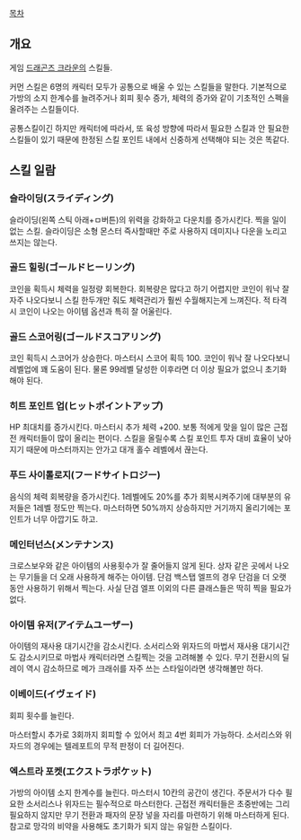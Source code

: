 [[목차]]
== 개요 ==
게임 [[드래곤즈 크라운]]의 스킬들.

커먼 스킬은 6명의 캐릭터 모두가 공통으로 배울 수 있는 스킬들을 말한다. 기본적으로 가방의 소지 한계수를 늘려주거나 회피 횟수 증가, 체력의 증가와 같이 기초적인 스펙을 올려주는 스킬들이다.

공통스킬이긴 하지만 캐릭터에 따라서, 또 육성 방향에 따라서 필요한 스킬과 안 필요한 스킬들이 있기 때문에 한정된 스킬 포인트 내에서 신중하게 선택해야 되는 것은 똑같다.

== 스킬 일람 ==
=== 슬라이딩(スライディング) ===
슬라이딩(왼쪽 스틱 아래+ㅁ버튼)의 위력을 강화하고 다운치를 증가시킨다. 찍을 일이 없는 스킬. 슬라이딩은 소형 몬스터 즉사할때만 주로 사용하지 데미지나 다운을 노리고 쓰지는 않는다.

=== 골드 힐링(ゴールドヒーリング) ===
코인을 획득시 체력을 일정량 회복한다. 회복량은 많다고 하기 어렵지만 코인이 워낙 잘 자주 나오다보니 스킬 한두개만 줘도 체력관리가 훨씬 수월해지는게 느껴진다. 적 타격시 코인이 나오는 아이템 옵션과 특히 잘 어울린다.

=== 골드 스코어링(ゴールドスコアリング) ===
코인 획득시 스코어가 상승한다. 마스터시 스코어 획득 100. 코인이 워낙 잘 나오다보니 레벨업에 꽤 도움이 된다. 물론 99레벨 달성한 이후라면 더 이상 필요가 없으니 초기화해야 된다.

=== 히트 포인트 업(ヒットポイントアップ) ===
HP 최대치를 증가시킨다. 마스터시 추가 체력 +200. 보통 적에게 맞을 일이 많은 근접전 캐릭터들이 많이 올리는 편이다. 스킬을 올릴수록 스킬 포인트 투자 대비 효율이 낮아지기 때문에 마스터까지는 안가고 대개 홀수 레벨에서 끊는다.

=== 푸드 사이톨로지(フードサイトロジー) ===
음식의 체력 회복량을 증가시킨다. 1레벨에도 20%를 추가 회복시켜주기에 대부분의 유저들은 1레벨 정도만 찍는다. 마스터하면 50%까지 상승하지만 거기까지 올리기에는 포인트가 너무 아깝기도 하고.

=== 메인터넌스(メンテナンス) ===
크로스보우와 같은 아이템의 사용횟수가 잘 줄어들지 않게 된다. 상자 같은 곳에서 나오는 무기들을 더 오래 사용하게 해주는 아이템. 단검 백스탭 엘프의 경우 단검을 더 오랫동안 사용하기 위해서 찍는다. 사실 단검 엘프 이외의 다른 클래스들은 딱히 찍을 필요가 없다.

=== 아이템 유저(アイテムユーザー) ===
아이템의 재사용 대기시간을 감소시킨다. 소서리스와 위자드의 마법서 재사용 대기시간도 감소시키므로 마법사 캐릭터라면 스킬찍는 것을 고려해볼 수 있다. 무기 전환시의 딜레이 역시 감소하므로 메가 크래쉬를 자주 쓰는 스타일이라면 생각해볼만 하다.

=== 이베이드(イヴェイド) ===
회피 횟수를 늘린다.

마스터할시 추가로 3회까지 회피할 수 있어서 최고 4번 회피가 가능하다. 소서리스와 위자드의 경우에는 텔레포트의 무적 판정이 더 길어진다.

=== 엑스트라 포켓(エクストラポケット) ===
가방의 아이템 소지 한계수를 늘린다. 마스터시 10칸의 공간이 생긴다. 주문서가 다수 필요한 소서리스나 위자드는 필수적으로 마스터한다. 근접전 캐릭터들은 초중반에는 그리 필요하지 않지만 무기 전환과 패자의 문장 넣을 자리를 마련하기 위해 마스터하게 된다. 참고로 망각의 비약을 사용해도 초기화가 되지 않는 유일한 스킬이다.

